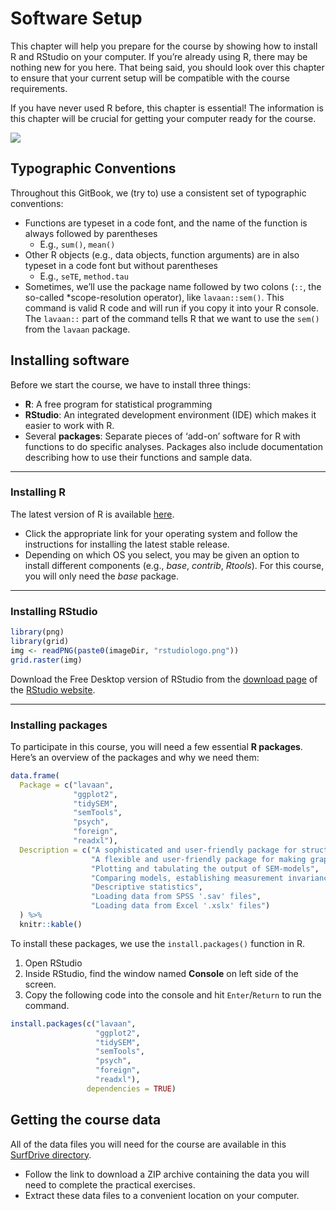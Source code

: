 # Software Setup {-}

This chapter will help you prepare for the course by showing how to install R 
and RStudio on your computer. If you're already using R, there may be nothing 
new for you here. That being said, you should look over this chapter to ensure
that your current setup will be compatible with the course requirements.

If you have never used R before, this chapter is essential! The information is 
this chapter will be crucial for getting your computer ready for the course.

![](images/chap2.jpg)

## Typographic Conventions

Throughout this GitBook, we (try to) use a consistent set of typographic 
conventions:

- Functions are typeset in a code font, and the name of the function is always 
followed by parentheses
    - E.g., `sum()`, `mean()`
- Other R objects (e.g., data objects, function arguments) are in also typeset
in a code font but without parentheses
    - E.g., `seTE`, `method.tau` 
- Sometimes, we’ll use the package name followed by two colons (`::`, the 
so-called *scope-resolution operator), like `lavaan::sem()`. This command is 
valid R code and will run if you copy it into your R console. The `lavaan::` 
part of the command tells R that we want to use the `sem()` from the `lavaan` 
package.

<!----------------------------------------------------------------------------->

## Installing software 

Before we start the course, we have to install three things:

- **R**: A free program for statistical programming
- **RStudio**: An integrated development environment (IDE) which makes it easier 
to work with R. 
- Several **packages**: Separate pieces of 'add-on' software for R with 
functions to do specific analyses. Packages also include documentation describing 
how to use their functions and sample data.

---

### Installing R

The latest version of R is available [here](https://cran.r-project.org).

- Click the appropriate link for your operating system and follow the 
instructions for installing the latest stable release.
- Depending on which OS you select, you may be given an option to install 
different components (e.g., *base*, *contrib*, *Rtools*). For this course, you 
will only need the *base* package. 

---

### Installing RStudio

```r
library(png)
library(grid)
img <- readPNG(paste0(imageDir, "rstudiologo.png"))
grid.raster(img)
```

Download the Free Desktop version of RStudio from the 
[download page](https://www.rstudio.com/products/rstudio/download/) of the 
[RStudio website](https://www.rstudio.com/).

---

### Installing packages {#installPackages}

To participate in this course, you will need a few essential **R packages**. 
Here's an overview of the packages and why we need them:

```r
data.frame(
  Package = c("lavaan", 
              "ggplot2", 
              "tidySEM", 
              "semTools", 
              "psych", 
              "foreign", 
              "readxl"),
  Description = c("A sophisticated and user-friendly package for structural equation modeling", 
                  "A flexible and user-friendly package for making graphs", 
                  "Plotting and tabulating the output of SEM-models", 
                  "Comparing models, establishing measurement invariance across groups", 
                  "Descriptive statistics", 
                  "Loading data from SPSS '.sav' files", 
                  "Loading data from Excel '.xslx' files")
  ) %>%
  knitr::kable()
```

To install these packages, we use the `install.packages()` function in R.

1. Open RStudio
1. Inside RStudio, find the window named **Console** on left side of the screen.
3. Copy the following code into the console and hit `Enter`/`Return` to run the 
command.

```r
install.packages(c("lavaan", 
                   "ggplot2", 
                   "tidySEM", 
                   "semTools", 
                   "psych", 
                   "foreign", 
                   "readxl"), 
                 dependencies = TRUE)
```

<!----------------------------------------------------------------------------->

## Getting the course data

All of the data files you will need for the course are available in this 
[SurfDrive directory](https://surfdrive.surf.nl/files/index.php/s/93FzuSnGidunEVA).

- Follow the link to download a ZIP archive containing the data you will need to 
complete the practical exercises.
- Extract these data files to a convenient location on your computer.
